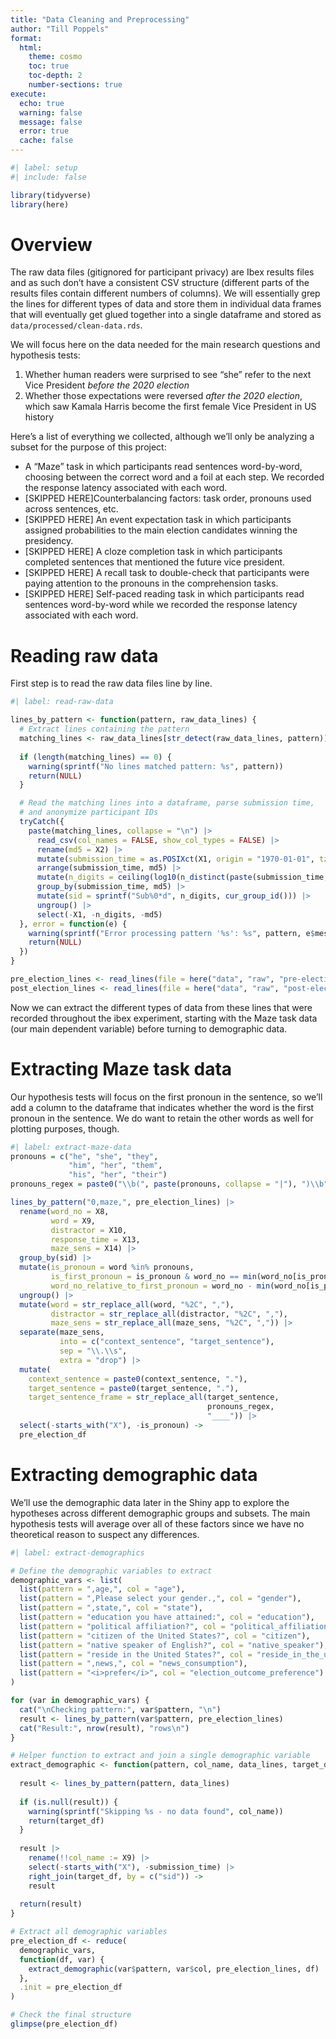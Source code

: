 ```yaml
---
title: "Data Cleaning and Preprocessing"
author: "Till Poppels"
format: 
  html:
    theme: cosmo
    toc: true
    toc-depth: 2
    number-sections: true
execute:
  echo: true
  warning: false
  message: false
  error: true
  cache: false
---
```


```r
#| label: setup
#| include: false

library(tidyverse)
library(here)
```

# Overview

The raw data files (gitignored for participant privacy) are Ibex results files and as such don't have a consistent CSV structure (different parts of the results files contain different numbers of columns). We will essentially grep the lines for different types of data and store them in individual data frames that will eventually get glued together into a single dataframe and stored as `data/processed/clean-data.rds`.

We will focus here on the data needed for the main research questions and hypothesis tests:

1.  Whether human readers were surprised to see "she" refer to the next Vice President *before the 2020 election*
2.  Whether those expectations were reversed *after the 2020 election*, which saw Kamala Harris become the first female Vice President in US history

Here's a list of everything we collected, although we'll only be analyzing a subset for the purpose of this project:

-   A "Maze" task in which participants read sentences word-by-word, choosing between the correct word and a foil at each step. We recorded the response latency associated with each word.
-   \[SKIPPED HERE\]Counterbalancing factors: task order, pronouns used across sentences, etc.
-   \[SKIPPED HERE\] An event expectation task in which participants assigned probabilities to the main election candidates winning the presidency.
-   \[SKIPPED HERE\] A cloze completion task in which participants completed sentences that mentioned the future vice president.
-   \[SKIPPED HERE\] A recall task to double-check that participants were paying attention to the pronouns in the comprehension tasks.
-   \[SKIPPED HERE\] Self-paced reading task in which participants read sentences word-by-word while we recorded the response latency associated with each word.

# Reading raw data

First step is to read the raw data files line by line.

```r
#| label: read-raw-data

lines_by_pattern <- function(pattern, raw_data_lines) {
  # Extract lines containing the pattern
  matching_lines <- raw_data_lines[str_detect(raw_data_lines, pattern)]
  
  if (length(matching_lines) == 0) {
    warning(sprintf("No lines matched pattern: %s", pattern))
    return(NULL)
  }

  # Read the matching lines into a dataframe, parse submission time,
  # and anonymize participant IDs
  tryCatch({
    paste(matching_lines, collapse = "\n") |>
      read_csv(col_names = FALSE, show_col_types = FALSE) |>
      rename(md5 = X2) |>
      mutate(submission_time = as.POSIXct(X1, origin = "1970-01-01", tz = "UTC")) |>
      arrange(submission_time, md5) |>
      mutate(n_digits = ceiling(log10(n_distinct(paste(submission_time, md5))))) |>
      group_by(submission_time, md5) |>
      mutate(sid = sprintf("Sub%0*d", n_digits, cur_group_id())) |>
      ungroup() |>
      select(-X1, -n_digits, -md5)
  }, error = function(e) {
    warning(sprintf("Error processing pattern '%s': %s", pattern, e$message))
    return(NULL)
  })
}

pre_election_lines <- read_lines(file = here("data", "raw", "pre-election-raw-data.txt"))
post_election_lines <- read_lines(file = here("data", "raw", "post-election-raw-data.txt"))

```

Now we can extract the different types of data from these lines that were recorded throughout the ibex experiment, starting with the Maze task data (our main dependent variable) before turning to demographic data.

# Extracting Maze task data

Our hypothesis tests will focus on the first pronoun in the sentence, so we'll add a column to the dataframe that indicates whether the word is the first pronoun in the sentence. We do want to retain the other words as well for plotting purposes, though.
```r
#| label: extract-maze-data
pronouns = c("he", "she", "they",
             "him", "her", "them",
             "his", "her", "their")
pronouns_regex = paste0("\\b(", paste(pronouns, collapse = "|"), ")\\b")

lines_by_pattern("0,maze,", pre_election_lines) |>
  rename(word_no = X8,
         word = X9,
         distractor = X10,
         response_time = X13,
         maze_sens = X14) |>
  group_by(sid) |>
  mutate(is_pronoun = word %in% pronouns,
         is_first_pronoun = is_pronoun & word_no == min(word_no[is_pronoun]),
         word_no_relative_to_first_pronoun = word_no - min(word_no[is_pronoun])) |>
  ungroup() |>
  mutate(word = str_replace_all(word, "%2C", ","),
         distractor = str_replace_all(distractor, "%2C", ","),
         maze_sens = str_replace_all(maze_sens, "%2C", ",")) |>
  separate(maze_sens,
           into = c("context_sentence", "target_sentence"),
           sep = "\\.\\s",
           extra = "drop") |>
  mutate(
    context_sentence = paste0(context_sentence, "."),
    target_sentence = paste0(target_sentence, "."),
    target_sentence_frame = str_replace_all(target_sentence,
                                            pronouns_regex,
                                            "____")) |>
  select(-starts_with("X"), -is_pronoun) ->
  pre_election_df

```

# Extracting demographic data

We'll use the demographic data later in the Shiny app to explore the hypotheses across different demographic groups and subsets. The main hypothesis tests will average over all of these factors since we have no theoretical reason to suspect any differences.

```r
#| label: extract-demographics

# Define the demographic variables to extract
demographic_vars <- list(
  list(pattern = ",age,", col = "age"),
  list(pattern = ",Please select your gender.,", col = "gender"),
  list(pattern = ",state,", col = "state"),
  list(pattern = "education you have attained:", col = "education"),
  list(pattern = "political affiliation?", col = "political_affiliation"),
  list(pattern = "citizen of the United States?", col = "citizen"),
  list(pattern = "native speaker of English?", col = "native_speaker"),
  list(pattern = "reside in the United States?", col = "reside_in_the_united_states"),
  list(pattern = ",news,", col = "news_consumption"),
  list(pattern = "<i>prefer</i>", col = "election_outcome_preference")
)

for (var in demographic_vars) {
  cat("\nChecking pattern:", var$pattern, "\n")
  result <- lines_by_pattern(var$pattern, pre_election_lines)
  cat("Result:", nrow(result), "rows\n")
}

# Helper function to extract and join a single demographic variable
extract_demographic <- function(pattern, col_name, data_lines, target_df) {
  
  result <- lines_by_pattern(pattern, data_lines)
  
  if (is.null(result)) {
    warning(sprintf("Skipping %s - no data found", col_name))
    return(target_df)
  }
  
  result |>
    rename(!!col_name := X9) |>
    select(-starts_with("X"), -submission_time) |>
    right_join(target_df, by = c("sid")) ->
    result
  
  return(result)
}

# Extract all demographic variables
pre_election_df <- reduce(
  demographic_vars,
  function(df, var) {
    extract_demographic(var$pattern, var$col, pre_election_lines, df)
  },
  .init = pre_election_df
)

# Check the final structure
glimpse(pre_election_df)
```

